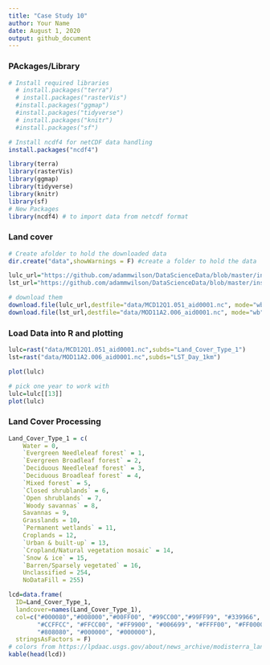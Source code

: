 ```yaml
---
title: "Case Study 10"
author: Your Name
date: August 1, 2020
output: github_document
---
```

 
### PAckages/Library 
```r

# Install required libraries
  # install.packages("terra")
  # install.packages("rasterVis")
  #install.packages("ggmap")
  #install.packages("tidyverse")
  # install.packages("knitr")
  #install.packages("sf")

# Install ncdf4 for netCDF data handling
install.packages("ncdf4")

library(terra)
library(rasterVis)
library(ggmap)
library(tidyverse)
library(knitr)
library(sf)
# New Packages
library(ncdf4) # to import data from netcdf format
```

### Land cover 
```r
# Create afolder to hold the downloaded data
dir.create("data",showWarnings = F) #create a folder to hold the data

lulc_url="https://github.com/adammwilson/DataScienceData/blob/master/inst/extdata/appeears/MCD12Q1.051_aid0001.nc?raw=true"
lst_url="https://github.com/adammwilson/DataScienceData/blob/master/inst/extdata/appeears/MOD11A2.006_aid0001.nc?raw=true"

# download them
download.file(lulc_url,destfile="data/MCD12Q1.051_aid0001.nc", mode="wb")
download.file(lst_url,destfile="data/MOD11A2.006_aid0001.nc", mode="wb")
```
### Load Data into R and plotting 
```r
lulc=rast("data/MCD12Q1.051_aid0001.nc",subds="Land_Cover_Type_1")
lst=rast("data/MOD11A2.006_aid0001.nc",subds="LST_Day_1km")
```
```r
plot(lulc)
```
```r
# pick one year to work with 
lulc=lulc[[13]]
plot(lulc)
```
### Land Cover Processing 
```r
Land_Cover_Type_1 = c(
    Water = 0, 
    `Evergreen Needleleaf forest` = 1, 
    `Evergreen Broadleaf forest` = 2,
    `Deciduous Needleleaf forest` = 3, 
    `Deciduous Broadleaf forest` = 4,
    `Mixed forest` = 5, 
    `Closed shrublands` = 6,
    `Open shrublands` = 7,
    `Woody savannas` = 8, 
    Savannas = 9,
    Grasslands = 10,
    `Permanent wetlands` = 11, 
    Croplands = 12,
    `Urban & built-up` = 13,
    `Cropland/Natural vegetation mosaic` = 14, 
    `Snow & ice` = 15,
    `Barren/Sparsely vegetated` = 16, 
    Unclassified = 254,
    NoDataFill = 255)

lcd=data.frame(
  ID=Land_Cover_Type_1,
  landcover=names(Land_Cover_Type_1),
  col=c("#000080","#008000","#00FF00", "#99CC00","#99FF99", "#339966", "#993366", "#FFCC99", 
        "#CCFFCC", "#FFCC00", "#FF9900", "#006699", "#FFFF00", "#FF0000", "#999966", "#FFFFFF", 
        "#808080", "#000000", "#000000"),
  stringsAsFactors = F)
# colors from https://lpdaac.usgs.gov/about/news_archive/modisterra_land_cover_types_yearly_l3_global_005deg_cmg_mod12c1
kable(head(lcd))
```

